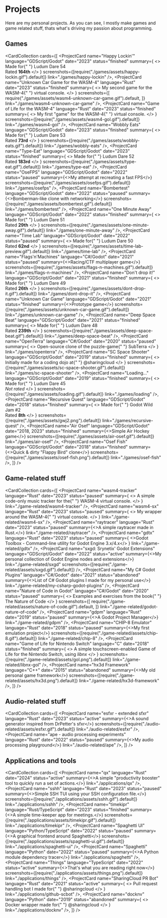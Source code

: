 # Projects

Here are my personal projects. As you can see, I mostly make games and game related stuff, thats what's driving my passion about programming.

## Games

<CardCollection
  cards={[
    <ProjectCard
      name="Happy Lockin'"
      language="GDScript/Godot"
      date="2023"
      status="finished"
      summary={
        <>
          Made for{" "}
          <ELink href="https://ldjam.com/events/ludum-dare/54/happy-lockin">
            Ludum Dare 54
          </ELink>
          <br />
          Rated <b>164th</b>
        </>
      }
      screenshots={[require("./games/assets/happy-lockin.gif").default]}
      link="./games/happy-lockin"
    />,
    <ProjectCard
      name="Unknown Car Game for the WASM-4"
      language="Rust"
      date="2023"
      status="finished"
      summary={
        <>
          My second game for the <ELink href="https://wasm4.org">WASM-4</ELink>{" "}
          virtual console.
        </>
      }
      screenshots={[
        require("./games/assets/wasm4-unknown-car-game.gif").default,
      ]}
      link="./games/wasm4-unknown-car-game"
    />,
    <ProjectCard
      name="Game of Life for the WASM-4"
      language="Rust"
      date="2023"
      status="finished"
      summary={
        <>
          My first "game" for the <ELink href="https://wasm4.org">WASM-4</ELink>{" "}
          virtual console.
        </>
      }
      screenshots={[require("./games/assets/wasm4-gol.gif").default]}
      link="./games/wasm4-gol"
    />,
    <ProjectCard
      name="Wobbly Eats"
      language="GDScript/Godot"
      date="2023"
      status="finished"
      summary={
        <>
          Made for{" "}
          <ELink href="https://ldjam.com/events/ludum-dare/53/wobbly-eats">
            Ludum Dare 53
          </ELink>
          <br />
          Rated <b>73rd</b>
        </>
      }
      screenshots={[require("./games/assets/wobbly-eats.gif").default]}
      link="./games/wobbly-eats"
    />,
    <ProjectCard
      name="Type-Eat"
      language="GDScript/Godot"
      date="2023"
      status="finished"
      summary={
        <>
          Made for{" "}
          <ELink href="https://ldjam.com/events/ludum-dare/52/type-eat">
            Ludum Dare 52
          </ELink>
          <br />
          Rated <b>183rd</b>
        </>
      }
      screenshots={[require("./games/assets/type-eat.gif").default]}
      link="./games/type-eat"
    />,
    <ProjectCard
      name="OseFPS"
      language="GDScript/Godot"
      date="2022"
      status="paused"
      summary={<>My attempt at recreating a fast FPS</>}
      screenshots={[require("./games/assets/osefps.gif").default]}
      link="./games/osefps"
    />,
    <ProjectCard
      name="Bombertest"
      language="GDScript/Godot"
      date="2022"
      status="paused"
      summary={<>Bomberman-like clone with networking</>}
      screenshots={[require("./games/assets/bombertest.gif").default]}
      link="./games/bombertest"
    />,
    <ProjectCard
      name="One Minute Away"
      language="GDScript/Godot"
      date="2022"
      status="finished"
      summary={
        <>
          Made for{" "}
          <ELink href="https://ldjam.com/events/ludum-dare/51/one-minute-away">
            Ludum Dare 51
          </ELink>
          <br />
          Rated <b>29th</b>
        </>
      }
      screenshots={[require("./games/assets/one-minute-away.gif").default]}
      link="./games/one-minute-away"
    />,
    <ProjectCard
      name="Time Lab"
      language="GDScript/Godot"
      date="2022"
      status="paused"
      summary={
        <>
          Made for{" "}
          <ELink href="https://ldjam.com/events/ludum-dare/50/time-lab">
            Ludum Dare 50
          </ELink>
          <br />
          Rated <b>62nd</b>
        </>
      }
      screenshots={[require("./games/assets/time-lab-preview.gif").default]}
      link="./games/time-lab"
    />,
    <ProjectCard
      name="Flags'n'Machines"
      language="C#/Godot"
      date="2021"
      status="paused"
      summary={<>Racing/CTF multiplayer game</>}
      screenshots={[require("./games/assets/flags-n-machines.gif").default]}
      link="./games/flags-n-machines"
    />,
    <ProjectCard
      name="Don't drop it!"
      language="GDScript/Godot"
      date="2021"
      status="finished"
      summary={
        <>
          Made for{" "}
          <ELink href="https://ldjam.com/events/ludum-dare/49/dont-drop-it">
            Ludum Dare 49
          </ELink>
          <br />
          Rated <b>26th</b>
        </>
      }
      screenshots={[require("./games/assets/dont-drop-it.gif").default]}
      link="./games/dont-drop-it"
    />,
    <ProjectCard
      name="Unknown Car Game"
      language="GDScript/Godot"
      date="2021"
      status="finished"
      summary={<>Prototype game</>}
      screenshots={[require("./games/assets/unknown-car-game.gif").default]}
      link="./games/unknown-car-game"
    />,
    <ProjectCard
      name="Deep Space Beat"
      language="GDScript/Godot"
      date="2021"
      status="finished"
      summary={
        <>
          Made for{" "}
          <ELink href="https://ldjam.com/events/ludum-dare/48/deep-space-beat">
            Ludum Dare 48
          </ELink>
          <br />
          Rated <b>239th</b>
        </>
      }
      screenshots={[require("./games/assets/deep-space-beat.gif").default]}
      link="./games/deep-space-beat"
    />,
    <ProjectCard
      name="OpenTerra"
      language="C#/Godot"
      date="2020"
      status="paused"
      summary={
        <>
          Open-source clone of the puzzle-game{" "}
          <ELink href="http://crystalshard.net/old/cs_curvy.php?p=6">
            SubTerra
          </ELink>
        </>
      }
      link="./games/openterra"
    />,
    <ProjectCard
      name="SC Space Shooter"
      language="GDScript/Godot"
      date="2019"
      status="finished"
      summary={
        <>
          Initially made for a coding dojo at{" "}
          <ELink href="https://github.com/sharingcloud">@sharingcloud</ELink>
        </>
      }
      screenshots={[require("./games/assets/sc-space-shooter.gif").default]}
      link="./games/sc-space-shooter"
    />,
    <ProjectCard
      name="Loading..."
      language="GDScript/Godot"
      date="2019"
      status="finished"
      summary={
        <>
          Made for{" "}
          <ELink href="https://ldjam.com/events/ludum-dare/45/loading">
            Ludum Dare 45
          </ELink>
          <br />
          <i>Not rated</i>
        </>
      }
      screenshots={[require("./games/assets/loading.gif").default]}
      link="./games/loading"
    />,
    <ProjectCard
      name="Recursive Quest"
      language="GDScript/Godot"
      date="2018"
      status="finished"
      summary={
        <>
          Made for{" "}
          <ELink href="https://itch.io/jam/godot-wild-jam-2/rate/319210">
            Godot Wild Jam #2
          </ELink>
          <br />
          Rated <b>8th</b>
        </>
      }
      screenshots={[require("./games/assets/gwj2.png").default]}
      link="./games/recursive-quest"
    />,
    <ProjectCard
      name="Air Osef"
      language="GDScript/Godot"
      date="2018, 2023"
      status="finished"
      summary={<>Simple Air Hockey game</>}
      screenshots={[require("./games/assets/air-osef.gif").default]}
      link="./games/air-osef"
    />,
    <ProjectCard
      name="Osef Fish"
      language="GDScript/Godot"
      date="2018"
      status="finished"
      summary={<>Quick & dirty "Flappy Bird" clone</>}
      screenshots={[require("./games/assets/osef-fish.png").default]}
      link="./games/osef-fish"
    />,
  ]}
/>

## Game-related stuff

<CardCollection
  cards={[
    <ProjectCard
      name="wasm4-tracker"
      language="Rust"
      date="2023"
      status="paused"
      summary={
        <>
          A simple code-only music tracker for the{" "}
          <ELink href="https://wasm4.org">WASM-4</ELink> virtual console.
        </>
      }
      link="./game-related/wasm4-tracker"
    />,
    <ProjectCard
      name="wasm4-sx"
      language="Rust"
      date="2023"
      status="paused"
      summary={
        <>
          My wrapper around the <ELink href="https://wasm4.org">WASM-4</ELink>{" "}
          virtual console.
        </>
      }
      link="./game-related/wasm4-sx"
    />,
    <ProjectCard
      name="raytracer"
      language="Rust"
      date="2023"
      status="paused"
      summary={<>A simple raytracer made in Rust.</>}
      link="./game-related/raytracer"
    />,
    <ProjectCard
      name="gdtx"
      language="Rust"
      date="2023"
      status="paused"
      summary={
        <>Godot Toolbox - Command-line utility for Godot Engine 3.x/4.x</>
      }
      link="./game-related/gdtx"
    />,
    <ProjectCard
      name="sxgd: Srynetix' Godot Extensions"
      language="GDScript/Godot"
      date="2022"
      status="active"
      summary={<>My personal collection of Godot Engine nodes and extensions</>}
      link="./game-related/sxgd"
      screenshots={[require("./game-related/assets/sxgd.gif").default]}
    />,
    <ProjectCard
      name="My C# Godot Plugins"
      language="C#/Godot"
      date="2021"
      status="abandoned"
      summary={<>List of C# Godot plugins I made for my personal use</>}
      link="./game-related/my-csharp-godot-plugins"
    />,
    <ProjectCard
      name="Nature of Code in Godot"
      language="C#/Godot"
      date="2020"
      status="paused"
      summary={
        <>
          Examples and exercises from the book{" "}
          <ELink href="https://natureofcode.com/">The Nature of Code</ELink>
        </>
      }
      screenshots={[
        require("./game-related/assets/nature-of-code.gif").default,
      ]}
      link="./game-related/godot-nature-of-code"
    />,
    <ProjectCard
      name="gdpm"
      language="Rust"
      date="2019"
      status="paused"
      summary={<>A Godot Project Manager</>}
      link="./game-related/gdpm"
    />,
    <ProjectCard
      name="CHIP-8 Emulator"
      language="Rust"
      date="2018"
      status="paused"
      summary={<>My first emulation project</>}
      screenshots={[require("./game-related/assets/chip-8.gif").default]}
      link="./game-related/chip-8"
    />,
    <ProjectCard
      name="Game of Life for Nintendo Switch"
      language="C"
      date="2018"
      status="finished"
      summary={
        <>
          A simple touchscreen-enabled Game of Life for the Nintendo Switch,
          using <i>libnx</i>
        </>
      }
      screenshots={[require("./game-related/assets/gol.png").default]}
      link="./game-related/libnx-gol"
    />,
    <ProjectCard
      name="hx3d Framework"
      language="C++"
      date="2015"
      status="abandoned"
      summary={<>My old personal game framework</>}
      screenshots={[require("./game-related/assets/hx3d.png").default]}
      link="./game-related/hx3d-framework"
    />,
  ]}
/>

## Audio-related stuff

<CardCollection
  cards={[
    <ProjectCard
      name="esfxr - extended sfxr"
      language="Rust"
      date="2023"
      status="active"
      summary={<>A sound generator inspired from DrPetter's sfxr</>}
      screenshots={[require("./audio-related/assets/esfxr.gif").default]}
      link="./audio-related/esfxr"
    />,
    <ProjectCard
      name="ape - audio processing experiments"
      language="Rust"
      date="2022"
      status="paused"
      summary={<>My audio processing playground</>}
      link="./audio-related/ape"
    />,
  ]}
/>

## Applications and tools

<CardCollection
  cards={[
    <ProjectCard
      name="qx"
      language="Rust"
      date="2024"
      status="active"
      summary={<>A simple "productivity booster" tool to quickly run a set of actions.</>}
      link="./applications/qx"
    />,
    <ProjectCard
      name="sshh"
      language="Rust"
      date="2023"
      status="paused"
      summary={<>Simple SSH TUI using your SSH configuration file.</>}
      screenshots={[require("./applications/assets/sshh.gif").default]}
      link="./applications/sshh"
    />,
    <ProjectCard
      name="timekipr"
      language="Rust/TypeScript"
      date="2023"
      status="finished"
      summary={<>A simple time-keeper app for meetings.</>}
      screenshots={[require("./applications/assets/timekipr.gif").default]}
      link="./applications/timekipr"
    />,
    <ProjectCard
      name="Spaghetti UI"
      language="Python/TypeScript"
      date="2022"
      status="paused"
      summary={<>A graphical frontend around Spaghetti</>}
      screenshots={[require("./applications/assets/spaghetti-ui.gif").default]}
      link="./applications/spaghetti-ui"
    />,
    <ProjectCard
      name="Spaghetti"
      language="Python"
      date="2022"
      status="paused"
      summary={<>A Python module dependency tracer</>}
      link="./applications/spaghetti"
    />,
    <ProjectCard
      name="Things"
      language="TypeScript"
      date="2022"
      status="active"
      summary={<>That's what you are reading right now</>}
      screenshots={[require("./applications/assets/things.png").default]}
      link="./applications/things"
    />,
    <ProjectCard
      name="SharingCloud PR Bot"
      language="Rust"
      date="2021"
      status="active"
      summary={
        <>
          Pull request handling bot I made for{" "}
          <ELink href="https://github.com/sharingcloud">@sharingcloud</ELink>
        </>
      }
      link="./applications/github-scbot"
    />,
    <ProjectCard
      name="docknv"
      language="Python"
      date="2019"
      status="abandoned"
      summary={
        <>
          Docker wrapper made for{" "}
          <ELink href="https://github.com/sharingcloud">@sharingcloud</ELink>
        </>
      }
      link="./applications/docknv"
    />,
  ]}
/>
